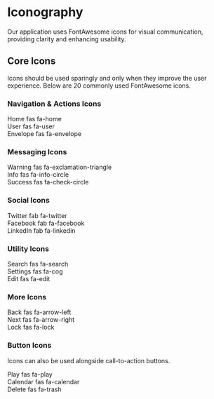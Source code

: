 
<Meta title="Design System/Iconography" />

# Iconography
Our application uses FontAwesome icons for visual communication, providing clarity and enhancing usability.

## Core Icons

Icons should be used sparingly and only when they improve the user experience. Below are 20 commonly used FontAwesome icons.

### Navigation & Actions Icons
<div style={{ display: 'flex', gap: '1rem' }}>
  <div style={{ display: 'flex', flexDirection: 'column', alignItems: 'center' }}>
    <div style={{ width: '100px', height: '100px', display: 'flex', justifyContent: 'center', alignItems: 'center' }}>
      <i class="fas fa-home fa-3x"></i>
    </div>
    <span>Home</span>
    <span>fas fa-home</span>
  </div>
  <div style={{ display: 'flex', flexDirection: 'column', alignItems: 'center' }}>
    <div style={{ width: '100px', height: '100px', display: 'flex', justifyContent: 'center', alignItems: 'center' }}>
      <i class="fas fa-user fa-3x"></i>
    </div>
    <span>User</span>
    <span>fas fa-user</span>
  </div>
  <div style={{ display: 'flex', flexDirection: 'column', alignItems: 'center' }}>
    <div style={{ width: '100px', height: '100px', display: 'flex', justifyContent: 'center', alignItems: 'center' }}>
      <i class="fas fa-envelope fa-3x"></i>
    </div>
    <span>Envelope</span>
    <span>fas fa-envelope</span>
  </div>
</div>

### Messaging Icons
<div style={{ display: 'flex', gap: '1rem' }}>
  <div style={{ display: 'flex', flexDirection: 'column', alignItems: 'center' }}>
    <div style={{ width: '100px', height: '100px', display: 'flex', justifyContent: 'center', alignItems: 'center' }}>
      <i class="fas fa-exclamation-triangle fa-3x"></i>
    </div>
    <span>Warning</span>
    <span>fas fa-exclamation-triangle</span>
  </div>
  <div style={{ display: 'flex', flexDirection: 'column', alignItems: 'center' }}>
    <div style={{ width: '100px', height: '100px', display: 'flex', justifyContent: 'center', alignItems: 'center' }}>
      <i class="fas fa-info-circle fa-3x"></i>
    </div>
    <span>Info</span>
    <span>fas fa-info-circle</span>
  </div>
  <div style={{ display: 'flex', flexDirection: 'column', alignItems: 'center' }}>
    <div style={{ width: '100px', height: '100px', display: 'flex', justifyContent: 'center', alignItems: 'center' }}>
      <i class="fas fa-check-circle fa-3x"></i>
    </div>
    <span>Success</span>
    <span>fas fa-check-circle</span>
  </div>
</div>

### Social Icons
<div style={{ display: 'flex', gap: '1rem' }}>
  <div style={{ display: 'flex', flexDirection: 'column', alignItems: 'center' }}>
    <div style={{ width: '100px', height: '100px', display: 'flex', justifyContent: 'center', alignItems: 'center' }}>
      <i class="fab fa-twitter fa-3x"></i>
    </div>
    <span>Twitter</span>
    <span>fab fa-twitter</span>
  </div>
  <div style={{ display: 'flex', flexDirection: 'column', alignItems: 'center' }}>
    <div style={{ width: '100px', height: '100px', display: 'flex', justifyContent: 'center', alignItems: 'center' }}>
      <i class="fab fa-facebook fa-3x"></i>
    </div>
    <span>Facebook</span>
    <span>fab fa-facebook</span>
  </div>
  <div style={{ display: 'flex', flexDirection: 'column', alignItems: 'center' }}>
    <div style={{ width: '100px', height: '100px', display: 'flex', justifyContent: 'center', alignItems: 'center' }}>
      <i class="fab fa-linkedin fa-3x"></i>
    </div>
    <span>LinkedIn</span>
    <span>fab fa-linkedin</span>
  </div>
</div>

### Utility Icons
<div style={{ display: 'flex', gap: '1rem' }}>
  <div style={{ display: 'flex', flexDirection: 'column', alignItems: 'center' }}>
    <div style={{ width: '100px', height: '100px', display: 'flex', justifyContent: 'center', alignItems: 'center' }}>
      <i class="fas fa-search fa-3x"></i>
    </div>
    <span>Search</span>
    <span>fas fa-search</span>
  </div>
  <div style={{ display: 'flex', flexDirection: 'column', alignItems: 'center' }}>
    <div style={{ width: '100px', height: '100px', display: 'flex', justifyContent: 'center', alignItems: 'center' }}>
      <i class="fas fa-cog fa-3x"></i>
    </div>
    <span>Settings</span>
    <span>fas fa-cog</span>
  </div>
  <div style={{ display: 'flex', flexDirection: 'column', alignItems: 'center' }}>
    <div style={{ width: '100px', height: '100px', display: 'flex', justifyContent: 'center', alignItems: 'center' }}>
      <i class="fas fa-edit fa-3x"></i>
    </div>
    <span>Edit</span>
    <span>fas fa-edit</span>
  </div>
</div>

### More Icons
<div style={{ display: 'flex', gap: '1rem' }}>
  <div style={{ display: 'flex', flexDirection: 'column', alignItems: 'center' }}>
    <div style={{ width: '100px', height: '100px', display: 'flex', justifyContent: 'center', alignItems: 'center' }}>
      <i class="fas fa-arrow-left fa-3x"></i>
    </div>
    <span>Back</span>
    <span>fas fa-arrow-left</span>
  </div>
  <div style={{ display: 'flex', flexDirection: 'column', alignItems: 'center' }}>
    <div style={{ width: '100px', height: '100px', display: 'flex', justifyContent: 'center', alignItems: 'center' }}>
      <i class="fas fa-arrow-right fa-3x"></i>
    </div>
    <span>Next</span>
    <span>fas fa-arrow-right</span>
  </div>
  <div style={{ display: 'flex', flexDirection: 'column', alignItems: 'center' }}>
    <div style={{ width: '100px', height: '100px', display: 'flex', justifyContent: 'center', alignItems: 'center' }}>
      <i class="fas fa-lock fa-3x"></i>
    </div>
    <span>Lock</span>
    <span>fas fa-lock</span>
  </div>
</div>

### Button Icons
Icons can also be used alongside call-to-action buttons.

<div style={{ display: 'flex', gap: '1rem' }}>
  <div style={{ display: 'flex', flexDirection: 'column', alignItems: 'center' }}>
    <div style={{ width: '100px', height: '100px', display: 'flex', justifyContent: 'center', alignItems: 'center' }}>
      <i class="fas fa-play fa-3x"></i>
    </div>
    <span>Play</span>
    <span>fas fa-play</span>
  </div>
  <div style={{ display: 'flex', flexDirection: 'column', alignItems: 'center' }}>
    <div style={{ width: '100px', height: '100px', display: 'flex', justifyContent: 'center', alignItems: 'center' }}>
      <i class="fas fa-calendar fa-3x"></i>
    </div>
    <span>Calendar</span>
    <span>fas fa-calendar</span>
  </div>
  <div style={{ display: 'flex', flexDirection: 'column', alignItems: 'center' }}>
    <div style={{ width: '100px', height: '100px', display: 'flex', justifyContent: 'center', alignItems: 'center' }}>
      <i class="fas fa-trash fa-3x"></i>
    </div>
    <span>Delete</span>
    <span>fas fa-trash</span>
  </div>
</div>
